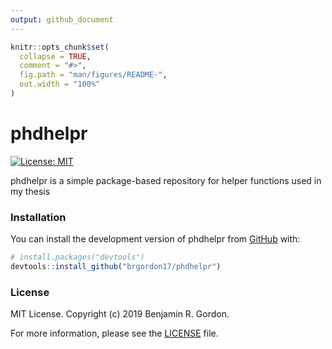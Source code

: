 ```yaml
---
output: github_document
---
```


<!-- README.md is generated from README.Rmd. Please edit that file -->

```r
knitr::opts_chunk$set(
  collapse = TRUE,
  comment = "#>",
  fig.path = "man/figures/README-",
  out.width = "100%"
)
```
# phdhelpr

<!-- badges: start -->
[![License: MIT](https://img.shields.io/badge/License-MIT-blue.svg)](https://opensource.org/licenses/MIT)
<!-- badges: end -->

phdhelpr is a simple package-based repository for helper functions used in my thesis

### Installation

You can install the development version of phdhelpr from [GitHub](https://github.com/) with:

``` r
# install.packages("devtools")
devtools::install_github("brgordon17/phdhelpr")
```

### License
MIT License. Copyright (c) 2019 Benjamin R. Gordon.

For more information, please see the [LICENSE](LICENSE.md) file.
